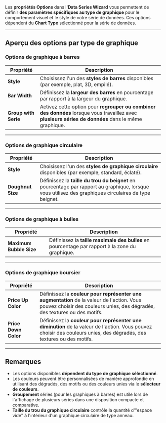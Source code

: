 Les **propriétés Options** dans l'**Data Series Wizard** vous permettent de définir **des paramètres spécifiques au type de graphique** pour le comportement visuel et le style de votre série de données. Ces options dépendent du **Chart Type** sélectionné pour la série de données.

***

## **Aperçu des options par type de graphique**

### **Options de graphique à barres**

| **Propriété**        | **Description**                                                                                                                                      |
| -------------------- | ---------------------------------------------------------------------------------------------------------------------------------------------------- |
| **Style**            | Choisissez l'un des **styles de barres** disponibles (par exemple, plat, 3D, empilé).                                                                |
| **Bar Width**        | Définissez la **largeur des barres** en pourcentage par rapport à la largeur du graphique.                                                           |
| **Group with Serie** | Activez cette option pour **regrouper ou combiner des données** lorsque vous travaillez avec **plusieurs séries de données** dans le même graphique. |

***

### **Options de graphique circulaire**

| **Propriété**     | **Description**                                                                                                                                        |
| ----------------- | ------------------------------------------------------------------------------------------------------------------------------------------------------ |
| **Style**         | Choisissez l'un des **styles de graphique circulaire** disponibles (par exemple, standard, éclaté).                                                    |
| **Doughnut Size** | Définissez la **taille du trou du beignet** en pourcentage par rapport au graphique, lorsque vous utilisez des graphiques circulaires de type beignet. |

***

### **Options de graphique à bulles**

| **Propriété**           | **Description**                                                                                 |
| ----------------------- | ----------------------------------------------------------------------------------------------- |
| **Maximum Bubble Size** | Définissez la **taille maximale des bulles** en pourcentage par rapport à la zone du graphique. |

***

### **Options de graphique boursier**

| **Propriété**        | **Description**                                                                                                                                                         |
| -------------------- | ----------------------------------------------------------------------------------------------------------------------------------------------------------------------- |
| **Price Up Color**   | Définissez la **couleur pour représenter une augmentation** de la valeur de l'action. Vous pouvez choisir des couleurs unies, des dégradés, des textures ou des motifs. |
| **Price Down Color** | Définissez la **couleur pour représenter une diminution** de la valeur de l'action. Vous pouvez choisir des couleurs unies, des dégradés, des textures ou des motifs.   |

***

## **Remarques**

* Les options disponibles **dépendent du type de graphique sélectionné**.
* Les couleurs peuvent être personnalisées de manière approfondie en utilisant des dégradés, des motifs ou des couleurs unies via le **sélecteur de couleurs**.
* **Groupement** séries (pour les graphiques à barres) est utile lors de l'affichage de plusieurs séries dans une disposition compacte et comparative.
* **Taille du trou du graphique circulaire** contrôle la quantité d'"espace vide" à l'intérieur d'un graphique circulaire de type anneau.
